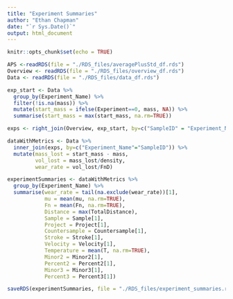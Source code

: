 ```yaml
---
title: "Experiment Summaries"
author: "Ethan Chapman"
date: "`r Sys.Date()`"
output: html_document
---
```


```r
knitr::opts_chunk$set(echo = TRUE)
```

```r
APS <-readRDS(file = "./RDS_files/averagePlusStd_df.rds")
Overview <- readRDS(file = "./RDS_files/overview_df.rds")
Data <- readRDS(file = "./RDS_files/data_df.rds")
```

```r
exp_start <- Data %>%
  group_by(Experiment_Name) %>%
  filter(!is.na(mass)) %>%
  mutate(start_mass = ifelse(Experiment==0, mass, NA)) %>%
  summarise(start_mass = max(start_mass, na.rm=TRUE))

exps <- right_join(Overview, exp_start, by=c("SampleID" = "Experiment_Name"))

dataWithMetrics <- Data %>%
  inner_join(exps, by=c("Experiment_Name"="SampleID")) %>%
  mutate(mass_lost = start_mass - mass,
         vol_lost = mass_lost/density,
         wear_rate = vol_lost/FnD)

experimentSummaries <- dataWithMetrics %>%
  group_by(Experiment_Name) %>%
  summarise(wear_rate = tail(na.exclude(wear_rate))[1],
            mu = mean(mu, na.rm=TRUE),
            Fn = mean(Fn, na.rm=TRUE),
            Distance = max(TotalDistance),
            Sample = Sample[1],
            Project = Project[1],
            Countersample = Countersample[1],
            Stroke = Stroke[1],
            Velocity = Velocity[1],
            Temperature = mean(T, na.rm=TRUE),
            Minor2 = Minor2[1],
            Percent2 = Percent2[1],
            Minor3 = Minor3[1],
            Percent3 = Percent3[1])

saveRDS(experimentSummaries, file = "./RDS_files/experiment_summaries.rds")
```